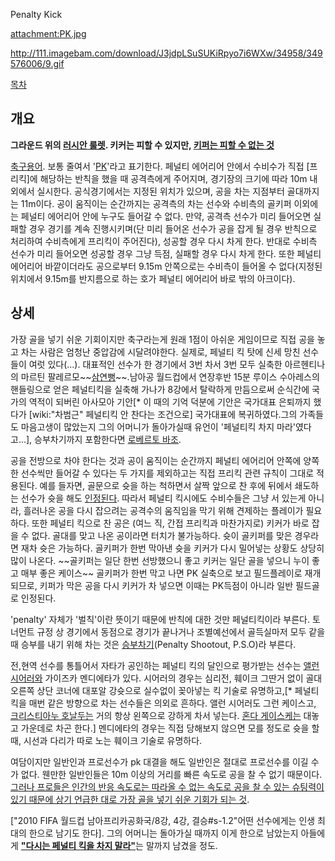 Penalty Kick

attachment:PK.jpg

http://111.imagebam.com/download/J3jdpLSuSUKiRpyo7i6WXw/34958/349576006/9.gif

[[목차]]
== 개요 ==
'''그라운드 위의 [[러시안 룰렛]]. 키커는 피할 수 있지만, [http://navercast.naver.com/contents.nhn?rid=201&contents_id=32968 키퍼는 피할 수 없는 것]'''

[[축구용어]]. 보통 줄여서 '[[PK]]'라고 표기한다. 페널티 에어리어 안에서 수비수가 직접 [프리킥]에 해당하는 반칙을 했을 때 공격측에게 주어지며, 경기장의 크기에 따라 10m 내외에서 실시한다. 공식경기에서는 지정된 위치가 있으며, 공을 차는 지점부터 골대까지는 11m이다. 공이 움직이는 순간까지는 공격측의 차는 선수와 수비측의 골키퍼 이외에는 페널티 에어리어 안에 누구도 들어갈 수 없다. 만약, 공격측 선수가 미리 들어오면 실패할 경우 경기를 계속 진행시키며(단 미리 들어온 선수가 공을 잡게 될 경우 반칙으로 처리하여 수비측에게 프리킥이 주어진다), 성공할 경우 다시 차게 한다. 반대로 수비측 선수가 미리 들어오면 성공할 경우 그냥 득점, 실패할 경우 다시 차게 한다. 또한 페널티 에어리어 바깥이더라도 공으로부터 9.15m 안쪽으로는 수비측이 들어올 수 없다(지정된 위치에서 9.15m를 반지름으로 하는 호가 페널티 에어리어 바로 밖의 아크이다). 

== 상세 ==
가장 골을 넣기 쉬운 기회이지만 축구라는게 원래 1점이 아쉬운 게임이므로 직접 공을 놓고 차는 사람은 엄청난 중압감에 시달려야한다. 실제로, 페널티 킥 탓에 신세 망친 선수들이 여럿 있다(...). 대표적인 선수가 한 경기에서 3번 차서 3번 모두 실축한 아르헨티나의 마르틴 팔레르모~~[[삼연뻥]]~~.남아공 월드컵에서 연장후반 15분 루이스 수아레스의 핸들링으로 얻은 페널티킥을 실축해 가나가 8강에서 탈락하게 만듬으로써 순식간에 국가의 역적이 되버린 아사모아 기안[* 이 때의 기억 덕분에 기안은 국가대표 은퇴까지 했다가 [wiki:"차범근" 페널티킥 안 찬다는 조건으로] 국가대표에 복귀하였다.그의 가족들도 마음고생이 많았는지 그의 어머니가 돌아가실때 유언이 '페널티킥 차지 마라'였다고...], 승부차기까지 포함한다면 [[로베르토 바조]].

공을 전방으로 차야 한다는 것과 공이 움직이는 순간까지 페널티 에어리어 안쪽에 양쪽 한 선수씩만 들어갈 수 있다는 두 가지를 제외하고는 직접 프리킥 관련 규칙이 그대로 적용된다. 예를 들자면, 골문으로 슛을 하는 척하면서 살짝 앞으로 찬 후에 뒤에서 쇄도하는 선수가 슛을 해도 [http://www.youtube.com/watch?v=1sEk61PRlFs 인정된다]. 따라서 페널티 킥시에도 수비수들은 그냥 서 있는게 아니라, 흘러나온 공을 다시 잡으려는 공격수의 움직임을 막기 위해 견제하는 플레이가 필요하다. 또한 페널티 킥으로 찬 공은 (여느 직, 간접 프리킥과 마찬가지로) 키커가 바로 잡을 수 없다. 골대를 맞고 나온 공이라면 터치가 불가능하다. 슛이 골키퍼를 맞은 경우라면 재차 슛은 가능하다. 골키퍼가 한번 막아낸 슛을 키커가 다시 밀어넣는 상황도 상당히 많이 나온다. ~~골키퍼는 일단 한번 선방했으니 좋고 키커는 일단 골을 넣으니 누이 좋고 매부 좋은 케이스~~ 골키퍼가 한번 막고 나면 PK 실축으로 보고 필드플레이로 재개되므로, 키퍼가 막은 공을 다시 키커가 차 넣으면 이때는 PK득점이 아니라 일반 필드골로 인정된다.

'penalty' 자체가 '벌칙'이란 뜻이기 때문에 반칙에 대한 것만 페널티킥이라 부른다. 토너먼트 규정 상 경기에서 동점으로 경기가 끝나거나 조별예선에서 골득실마저 모두 같을 때 승부를 내기 위해 차는 것은 [[승부차기]](Penalty Shootout, P.S.O)라 부른다.

전,현역 선수를 통틀어서 자타가 공인하는 페널티 킥의 달인으로 평가받는 선수는 [[앨런 시어러]]와 가이즈카 멘디에타가 있다. 시어러의 경우는 심리전, 훼이크 그딴거 없이 골대 오른쪽 상단 코너에 대포알 강슛으로 실수없이 꽂아넣는 킥 기술로 유명하고,[* 페널티 킥을 매번 같은 방향으로 차는 선수들은 의외로 흔하다. 앨런 시어러도 그런 케이스고, [[크리스티아누 호날두]]는 거의 항상 왼쪽으로 강하게 차서 넣는다. [[혼다 게이스케]]는 대놓고 가운데로 차곤 한다.] 멘디에타의 경우는 직접 당해보지 않으면 모를 정도로 슛을 할 때, 시선과 다리가 따로 노는 훼이크 기술로 유명하다.

여담이지만 일반인과 프로선수가 pk 대결을 해도 일반인은 절대로 프로선수를 이길 수가 없다. 웬만한 일반인들은 10m 이상의 거리를 빠른 속도로 공을 찰 수 없기 때문이다. [http://news.ichannela.com/sports/3/05/20130819/57093930/1 그러나 프로들은 인간의 반응 속도로는 따라올 수 없는 속도로 공을 찰 수 있는 슈팅력이 있기 때문에 상기 언급한 대로 가장 골을 넣기 쉬운 기회가 되는 것].

["2010 FIFA 월드컵 남아프리카공화국/8강, 4강, 결승#s-1.2"어떤 선수에게는 인생 최대의 한으로 남기도 한다]. 그의 어머니는 돌아가실 때까지 이게 한으로 남았는지 아들에게 [http://sports.media.daum.net/sports/worldsoccer/newsview?newsId=20130116165418192 '''"다시는 페널티 킥을 차지 말라"''']는 말까지 남겼을 정도.

